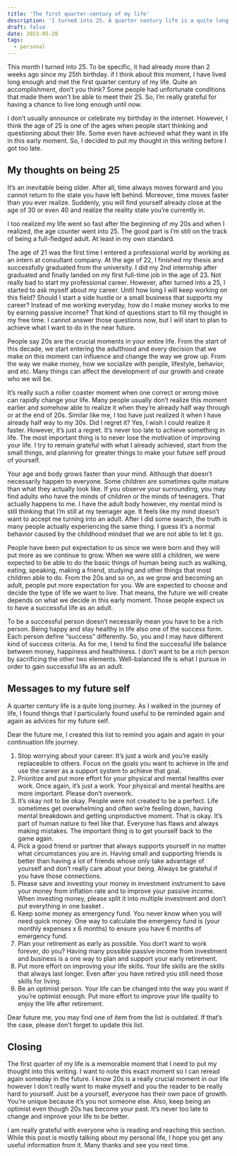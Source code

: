```yaml
---
title: 'The first quarter-century of my life'
description: 'I turned into 25. A quarter century life is a quite long journey. I want to note this exact moment so I can reread again someday in the future.'
draft: false
date: 2023-05-28
tags:
  - personal
---
```


This month I turned into 25. To be specific, it had already more than 2 weeks ago since my 25th birthday. if I think about this moment, I have lived long enough and met the first quarter century of my life. Quite an accomplishment, don’t you think? Some people had unfortunate conditions that made them won't be able to meet their 25. So, I’m really grateful for having a chance to live long enough until now.

I don’t usually announce or celebrate my birthday in the internet. However, I think the age of 25 is one of the ages when people start thinking and questioning about their life. Some even have achieved what they want in life in this early moment. So, I decided to put my thought in this writing before I got too late.

## My thoughts on being 25

It’s an inevitable being older. After all, time always moves forward and you cannot return to the state you have left behind. Moreover, time moves faster than you ever realize. Suddenly, you will find yourself already close at the age of 30 or even 40 and realize the reality state you’re currently in.

I too realized my life went so fast after the beginning of my 20s and when I realized, the age counter went into 25. The good part is I’m still on the track of being a full-fledged adult. At least in my own standard.

The age of 21 was the first time I entered a professional world by working as an intern at consultant company. At the age of 22, I finished my thesis and successfully graduated from the university. I did my 2nd internship after graduated and finally landed on my first full-time job in the age of 23. Not really bad to start my professional career. However, after turned into a 25, I started to ask myself about my career. Until how long I will keep working on this field? Should I start a side hustle or a small business that supports my career? Instead of me working everyday, how do I make money works to me by earning passive income? That kind of questions start to fill my thought in my free time. I cannot answer those questions now, but I will start to plan to achieve what I want to do in the near future.

People say 20s are the crucial moments in your entire life. From the start of this decade, we start entering the adulthood and every decision that we make on this moment can influence and change the way we grow up. From the way we make money, how we socialize with people, lifestyle, behavior, and etc. Many things can affect the development of our growth and create who we will be.

It’s really such a roller coaster moment when one correct or wrong move can rapidly change your life. Many people usually don’t realize this moment earlier and somehow able to realize it when they’re already half way through or at the end of 20s. Similar like me, I too have just realized it when I have already half way to my 30s. Did I regret it? Yes, I wish I could realize it faster. However, it’s just a regret. It’s never too late to achieve something in life. The most important thing is to never lose the motivation of improving your life. I try to remain grateful with what I already achieved, start from the small things, and planning for greater things to make your future self proud of yourself.

Your age and body grows faster than your mind. Although that doesn’t necessarily happen to everyone. Some children are sometimes quite mature than what they actually look like. If you observe your surrounding, you may find adults who have the minds of children or the minds of teenagers. That actually happens to me. I have the adult body however, my mental mind is still thinking that I’m still at my teenager age. It feels like my mind doesn’t want to accept me turning into an adult. After I did some search, the truth is many people actually experiencing the same thing. I guess it’s a normal behavior caused by the childhood mindset that we are not able to let it go.

People have been put expectation to us since we were born and they will put more as we continue to grow. When we were still a children, we were expected to be able to do the basic things of human being such as walking, eating, speaking, making a friend, studying and other things that most children able to do. From the 20s and so on, as we grow and becoming an adult, people put more expectation for you. We are expected to choose and decide the type of life we want to live. That means, the future we will create depends on what we decide in this early moment. Those people expect us to have a successful life as an adult.

To be a successful person doesn’t necessarily mean you have to be a rich person. Being happy and stay healthy in life also one of the success form. Each person define “success” differently. So, you and I may have different kind of success criteria. As for me, I tend to find the successful life balance between money, happiness and healthiness. I don’t want to be a rich person by sacrificing the other two elements. Well-balanced life is what I pursue in order to gain successful life as an adult.

## Messages to my future self

A quarter century life is a quite long journey. As I walked in the journey of life, I found things that I particularly found useful to be reminded again and again as advices for my future self.

Dear the future me, I created this list to remind you again and again in your continuation life journey.

1. Stop worrying about your career. It’s just a work and you’re easily replaceable to others. Focus on the goals you want to achieve in life and use the career as a support system to achieve that goal.
2. Prioritize and put more effort for your physical and mental healths over work. Once again, it’s just a work. Your physical and mental healths are more important. Please don’t overwork.
3. It’s okay not to be okay. People were not created to be a perfect. Life sometimes get overwhelming and often we’re feeling down, having mental breakdown and getting unproductive moment. That is okay. It’s part of human nature to feel like that. Everyone has flaws and always making mistakes. The important thing is to get yourself back to the game again.
4. Pick a good friend or partner that always supports yourself in no matter what circumstances you are in. Having small and supporting friends is better than having a lot of friends whose only take advantage of yourself and don’t really care about your being. Always be grateful if you have those connections.
5. Please save and investing your money in investment instrument to save your money from inflation rate and to improve your passive income. When investing money, please split it into multiple investment and don’t put everything in one basket .
6. Keep some money as emergency fund. You never know when you will need quick money. One way to calculate the emergency fund is (your monthly expenses x 6 months) to ensure you have 6 months of emergency fund.
7. Plan your retirement as early as possible. You don’t want to work forever, do you? Having many possible passive income from investment and business is a one way to plan and support your early retirement.
8. Put more effort on improving your life skills. Your life skills are the skills that always last longer. Even after you have retired you still need those skills for living.
9. Be an optimist person. Your life can be changed into the way you want if you’re optimist enough. Put more effort to improve your life quality to enjoy the life after retirement.

Dear future me, you may find one of item from the list is outdated. If that’s the case, please don’t forget to update this list.

## Closing

The first quarter of my life is a memorable moment that I need to put my thought into this writing. I want to note this exact moment so I can reread again someday in the future. I know 20s is a really crucial moment in our life however I don’t really want to make myself and you the reader to be really hard to yourself. Just be a yourself, everyone has their own pace of growth. You’re unique because it’s you not someone else. Also, keep being an optimist even though 20s has become your past. It’s never too late to change and improve your life to be better.

I am really grateful with everyone who is reading and reaching this section. While this post is mostly talking about my personal life, I hope you get any useful information from it. Many thanks and see you next time.
